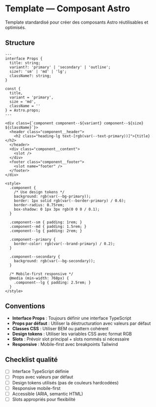 # Template — Composant Astro

Template standardisé pour créer des composants Astro réutilisables et optimisés.

## Structure

```astro
---
interface Props {
  title: string;
  variant?: 'primary' | 'secondary' | 'outline';
  size?: 'sm' | 'md' | 'lg';
  className?: string;
}

const {
  title,
  variant = 'primary',
  size = 'md',
  className = ''
} = Astro.props;
---

<div class={`component component--${variant} component--${size} ${className}`}>
  <header class="component__header">
    <h2 class="heading-lg text-[rgb(var(--text-primary))]">{title}</h2>
  </header>
  <div class="component__content">
    <slot />
  </div>
  <footer class="component__footer">
    <slot name="footer" />
  </footer>
</div>

<style>
  .component {
    /* Use design tokens */
    background: rgb(var(--bg-primary));
    border: 1px solid rgb(var(--border-primary) / 0.6);
    border-radius: 0.75rem;
    box-shadow: 0 1px 3px rgb(0 0 0 / 0.1);
  }

  .component--sm { padding: 1rem; }
  .component--md { padding: 1.5rem; }
  .component--lg { padding: 2rem; }

  .component--primary {
    border-color: rgb(var(--brand-primary) / 0.2);
  }

  .component--secondary {
    background: rgb(var(--bg-secondary));
  }

  /* Mobile-first responsive */
  @media (min-width: 768px) {
    .component--lg { padding: 2.5rem; }
  }
</style>
```

## Conventions

- **Interface Props** : Toujours définir une interface TypeScript
- **Props par défaut** : Utiliser la déstructuration avec valeurs par défaut
- **Classes CSS** : Utiliser BEM ou pattern cohérent
- **Design tokens** : Utiliser les variables CSS avec format RGB
- **Slots** : Prévoir slot principal + slots nommés si nécessaire
- **Responsive** : Mobile-first avec breakpoints Tailwind

## Checklist qualité

- [ ] Interface TypeScript définie
- [ ] Props avec valeurs par défaut
- [ ] Design tokens utilisés (pas de couleurs hardcodées)
- [ ] Responsive mobile-first
- [ ] Accessible (ARIA, semantic HTML)
- [ ] Slots appropriés pour flexibilité